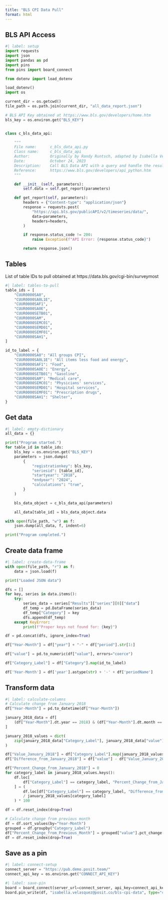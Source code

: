 ```yaml
---
title: "BLS CPI Data Pull"
format: html
---
```


## BLS API Access

```python
#| label: setup
import requests
import json
import pandas as pd
import pins
from pins import board_connect

from dotenv import load_dotenv

load_dotenv()
import os

current_dir = os.getcwd()
file_path = os.path.join(current_dir, "all_data_report.json")

# BLS API Key obtained at https://www.bls.gov/developers/home.htm
bls_key = os.environ.get("BLS_KEY")


class c_bls_data_api:

    """
    File name:      c_bls_data_api.py
    Class name:     c_bls_data_api
    Author:         Originally by Randy Runtsch, adapted by Isabella Velásquez
    Date:           October 24, 2023
    Description:    Call BLS Data API with a query and handle the results.
    Reference:      https://www.bls.gov/developers/api_python.htm
    """

    def __init__(self, parameters):
        self.data = self.get_report(parameters)

    def get_report(self, parameters):
        headers = {"Content-type": "application/json"}
        response = requests.post(
            "https://api.bls.gov/publicAPI/v2/timeseries/data/",
            data=parameters,
            headers=headers,
        )

        if response.status_code != 200:
            raise Exception(f"API Error: {response.status_code}")

        return response.json()
```

## Tables

List of table IDs to pull obtained at https://data.bls.gov/cgi-bin/surveymost

```python
#| label: tables-to-pull
table_ids = [
    "CUUR0000SA0",
    "CUUR0000SA0L1E",
    "CUUR0000SAF1",
    "CUUR0000SA0E",
    "CUUR0000SETB01",
    "CUUR0000SAM",
    "CUUR0000SEMC01",
    "CUUR0000SEMD01",
    "CUUR0000SEMF01",
    "CUUR0000SAH1",
]

id_to_label = {
    "CUUR0000SA0": "All groups CPI",
    "CUUR0000SA0L1E": "All items less food and energy",
    "CUUR0000SAF1": "Food",
    "CUUR0000SA0E": "Energy",
    "CUUR0000SETB01": "Gasoline",
    "CUUR0000SAM": "Medical care",
    "CUUR0000SEMC01": "Physicians' services",
    "CUUR0000SEMD01": "Hospital services",
    "CUUR0000SEMF01": "Prescription drugs",
    "CUUR0000SAH1": "Shelter",
}
```

## Get data

```python
#| label: empty-dictionary
all_data = {}

print("Program started.")
for table_id in table_ids:
    bls_key = os.environ.get("BLS_KEY")
    parameters = json.dumps(
        {
            "registrationkey": bls_key,
            "seriesid": [table_id],
            "startyear": "2018",
            "endyear": "2024",
            "calculations": "true",
        }
    )

    bls_data_object = c_bls_data_api(parameters)

    all_data[table_id] = bls_data_object.data

with open(file_path, "w") as f:
    json.dump(all_data, f, indent=6)

print("Program completed.")
```

## Create data frame

```python
#| label: create-data-frame
with open(file_path, "r") as f:
    data = json.load(f)

print("Loaded JSON data")

dfs = []
for key, series in data.items():
    try:
        series_data = series["Results"]["series"][0]["data"]
        df_temp = pd.DataFrame(series_data)
        df_temp["Category"] = key
        dfs.append(df_temp)
    except KeyError:
        print(f"Proper keys not found for: {key}")

df = pd.concat(dfs, ignore_index=True)

df["Year-Month"] = df["year"] + "-" + df["period"].str[1:]

df["value"] = pd.to_numeric(df["value"], errors="coerce")

df["Category_Label"] = df["Category"].map(id_to_label)

df['Year-Month'] = df['year'].astype(str) + '-' + df['periodName']
```

## Transform data

```python
#| label: calculate-columns
# Calculate change from January 2018
df["Year-Month"] = pd.to_datetime(df["Year-Month"])

january_2018_data = df[
    (df["Year-Month"].dt.year == 2018) & (df["Year-Month"].dt.month == 1)
]

january_2018_values = dict(
    zip(january_2018_data["Category_Label"], january_2018_data["value"])
)

df["Value_January_2018"] = df["Category_Label"].map(january_2018_values)
df["Difference_from_January_2018"] = df["value"] - df["Value_January_2018"]

df["Percent_Change_from_January_2018"] = 0
for category_label in january_2018_values.keys():
    df.loc[
        df["Category_Label"] == category_label, "Percent_Change_from_January_2018"
    ] = (
        df.loc[df["Category_Label"] == category_label, "Difference_from_January_2018"]
        / january_2018_values[category_label]
    ) * 100

df = df.reset_index(drop=True)

# Calculate change from previous month
df = df.sort_values(by="Year-Month")
grouped = df.groupby("Category_Label")
df["Percent_Change_from_Previous_Month"] = grouped["value"].pct_change() * 100
df = df.reset_index(drop=True)
```

## Save as a pin

```python
#| label: connect-setup
connect_server = "https://pub.demo.posit.team/"
connect_api_key = os.environ.get("CONNECT_API_KEY")
```

```python
#| label: save-pin
board = board_connect(server_url=connect_server, api_key=connect_api_key)
board.pin_write(df, "isabella.velasquez@posit.co/bls-cpi-data", type="csv")
```